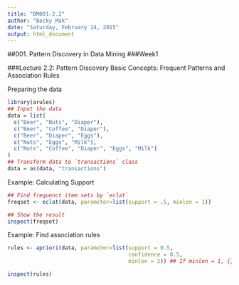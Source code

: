 ```yaml
---
title: "DM001-2.2"
author: "Becky Mak"
date: "Saturday, February 14, 2015"
output: html_document
---
```

##001. Pattern Discovery in Data Mining
###Week1

###Lecture 2.2: Pattern Discovery Basic Concepts: Frequent Patterns and Association Rules

Preparing the data
```r
library(arules)
## Input the data
data = list(
  c("Beer", "Nuts", "Diaper"),
  c("Beer", "Coffee", "Diaper"),
  c("Beer", "Diaper", "Eggs"),
  c("Nuts", "Eggs", "Milk"),
  c("Nuts", "Coffee", "Diaper", "Eggs", "Milk")
)
## Transform data to `transactions` class
data = as(data, "transactions")

```


Example: Calculating Support
```r
## Find frequenct item sets by `eclat`
freqset <- eclat(data, parameter=list(support = .5, minlen = 1))
```
```r
## Show the result
inspect(freqset)
```

Example: Find association rules
```r
rules <- apriori(data, parameter=list(support = 0.5, 
                                      confidence = 0.5, 
                                      minlen = 2)) ## If minlen = 1, {} => {X} will also count

```

```r
inspect(rules)
```
